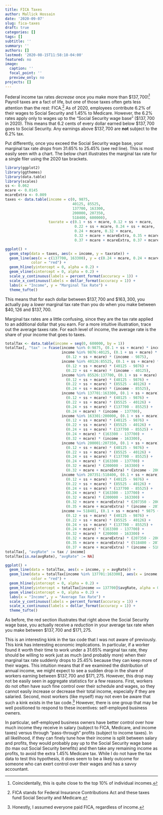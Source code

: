 ```yaml
---
title: FICA Taxes
author: Mallick Hossain
date: '2020-09-07'
slug: fica-taxes
draft: true
categories: []
tags: []
subtitle: ''
summary: ''
authors: []
lastmod: '2020-08-15T11:58:18-04:00'
featured: no
image:
  caption: ''
  focal_point: ''
  preview_only: no
projects: []
---
```


Federal income tax rates *decrease* once you make more than \$$137,700$!^[Coincidentally, this is quite close to the top 10\% of individual incomes.] Payroll taxes are a fact of life, but one of those taxes often gets less attention than the rest: FICA.^[FICA stands for Federal Insurance Contributions Act and these taxes fund Social Security and Medicare.] As of 2020, employees contribute 6.2\% of their wages to Social Security and 1.45\% to Medicare. However, the 6.2\%  rates apply only to wages up to the "Social Security wage base" (\$$137,700$ in 2020). This means that 6.2 cents of every dollar earned below \$$137,700$ goes to Social Security. Any earnings above \$$137,700$ are **not** subject to the 6.2\% tax. 

Put differently, once you exceed the Social Security wage base, your marginal tax rate *drops* from 31.65\% to 25.45\% (see red line). This is most easily seen with a chart. The below chart illustrates the marginal tax rate for a single filer using the 2020 tax brackets.

```r
library(ggplot2)
library(ggthemes)
library(data.table)
library(scales)
ss <- 0.062
mcare <- 0.0145
mcareExtra <- 0.009
taxes <- data.table(income = c(0, 9875, 
                               40125, 85525, 
                               137700, 163300, 
                               200000, 207350, 
                               518400, 600000),
                    taxrate = c(0.1 + ss + mcare, 0.12 + ss + mcare, 
                                0.22 + ss + mcare, 0.24 + ss + mcare, 
                                0.24 + mcare, 0.32 + mcare, 
                                0.32 + mcare + mcareExtra, 0.35 + mcare + mcareExtra,
                                0.37 + mcare + mcareExtra, 0.37 + mcare + mcareExtra))

ggplot() +
  geom_step(data = taxes, aes(x = income, y = taxrate)) +
  geom_line(aes(x = c(137700, 163300), y = c(0.24 + mcare, 0.24 + mcare)), 
            color = "red") +
  geom_hline(yintercept = 0, alpha = 0.2) +
  geom_vline(xintercept = 0, alpha = 0.2) +
  scale_y_continuous(labels = percent_format(accuracy = 1)) +
  scale_x_continuous(labels = dollar_format(accuracy = 1)) +
  labs(x = "Income", y = "Marginal Tax Rate") +
  theme_tufte()
```
 
 This means that for each dollar between \$$137,700$ and \$$163,300$, you actually pay a *lower* marginal tax rate than you do when you make between \$$40,126$ and \$$137,700$. 
 
 Marginal tax rates are a little confusing, since they are the tax rate applied to an additional dollar that you earn. For a more intuitive illustration, trace out the average taxes rate. For each level of income, the average rate is the share of your income that goes to taxes.
 
```r
totalTax <- data.table(income = seq(0, 600000, by = 1))
totalTax[, "tax" := fcase(income %in% 0:9875, (0.1 + ss + mcare) * income,
                          income %in% 9876:40125, (0.1 + ss + mcare) * 9875 + 
                            (0.12 + ss + mcare) * (income - 9875),
                          income %in% 40126:85525, (0.1 + ss + mcare) * 9875 +
                            (0.12 + ss + mcare) * (40125 - 9876) + 
                            (0.22 + ss + mcare) * (income - 40125),
                          income %in% 85526:137700, (0.1 + ss + mcare) * 9875 +
                            (0.12 + ss + mcare) * (40125 - 9876) + 
                            (0.22 + ss + mcare) * (85525 - 40126) +
                            (0.24 + ss + mcare) * (income - 85525),
                          income %in% 137701:163300, (0.1 + ss + mcare) * 9875 +
                            (0.12 + ss + mcare) * (40125 - 9876) + 
                            (0.22 + ss + mcare) * (85525 - 40126) +
                            (0.24 + ss + mcare) * (137700 - 85525) +
                            (0.24 + mcare) * (income - 137700),
                          income %in% 163301:200000, (0.1 + ss + mcare) * 9875 +
                            (0.12 + ss + mcare) * (40125 - 9876) + 
                            (0.22 + ss + mcare) * (85525 - 40126) +
                            (0.24 + ss + mcare) * (137700 - 85525) +
                            (0.24 + mcare) * (163300 - 137700) +
                            (0.32 + mcare) * (income - 163300),
                          income %in% 200001:207350, (0.1 + ss + mcare) * 9875 +
                            (0.12 + ss + mcare) * (40125 - 9876) + 
                            (0.22 + ss + mcare) * (85525 - 40126) +
                            (0.24 + ss + mcare) * (137700 - 85525) +
                            (0.24 + mcare) * (163300 - 137700) +
                            (0.32 + mcare) * (200000 - 163300) +
                            (0.32 + mcare + mcareExtra) * (income - 200000),
                          income %in% 207351:518400, (0.1 + ss + mcare) * 9875 +
                            (0.12 + ss + mcare) * (40125 - 9876) + 
                            (0.22 + ss + mcare) * (85525 - 40126) +
                            (0.24 + ss + mcare) * (137700 - 85525) +
                            (0.24 + mcare) * (163300 - 137700) +
                            (0.32 + mcare) * (200000 - 163300) +
                            (0.32 + mcare + mcareExtra) * (207350 - 200000) +
                            (0.35 + mcare + mcareExtra) * (income - 207350),
                          income >= 518401, (0.1 + ss + mcare) * 9875 +
                            (0.12 + ss + mcare) * (40125 - 9876) + 
                            (0.22 + ss + mcare) * (85525 - 40126) +
                            (0.24 + ss + mcare) * (137700 - 85525) +
                            (0.24 + mcare) * (163300 - 137700) +
                            (0.32 + mcare) * (200000 - 163300) +
                            (0.32 + mcare + mcareExtra) * (207350 - 200000) +
                            (0.35 + mcare + mcareExtra) * (518400 - 207350) +
                            (0.37 + mcare + mcareExtra) * (income - 518400))]
totalTax[, "avgRate" := tax / income]
totalTax[is.na(avgRate), "avgRate" := NA]

ggplot() +
  geom_line(data = totalTax, aes(x = income, y = avgRate)) +
  geom_line(data = totalTax[income %in% 137701:163300], aes(x = income, y = avgRate),
            color = "red") +
  geom_hline(yintercept = 0, alpha = 0.2) +
  geom_hline(yintercept = totalTax[income == 137700]$avgRate, alpha = 0.2, color = "red") +
  geom_vline(xintercept = 0, alpha = 0.2) +
  labs(x = "Income", y = "Average Tax Rate") +
  scale_y_continuous(labels = percent_format(accuracy = 1)) +
  scale_x_continuous(labels = dollar_format(accuracy = 1)) +
  theme_tufte()

```
 
As before, the red section illustrates that right above the Social Security wage base, you actually receive a *reduction* in your average tax rate when you make between \$$137,700$ and \$$171,275$.

This is an interesting kink in the tax code that I was not aware of previously. This kink has interesting economic implications. In particular, if a worker found it worth their time to work under a 31.65\% marginal tax rate, they should be willing to work just as much (and probably more) when their marginal tax rate suddenly drops to 25.45\% because they can keep more of their wages. This intuition means that if we examined the distribution of annual income, we might expect to see a sudden drop in the share of workers earning between \$$137,700$ and \$$171,275$. However, this drop may not be easily seen in aggregate statistics for a few reasons. First, workers do not often have such fine control over their schedule and wages, so they cannot easily increase or decrease their total income, especially if they are salaried. Second, most workers (like myself) may not even be aware that such a kink exists in the tax code.^[Honestly, I assumed everyone paid FICA, regardless of income.] However, there is one group that may be well positioned to respond to these incentives: self-employed business owners. 

In particular, self-employed business owners have better control over how much income they receive in salary (subject to FICA, Medicare, and income taxes) versus through "pass-through" profits (subject to income taxes). In all likelihood, if they can finely tune how their income is split between salary and profits, they would probably pay up to the Social Security wage base (to max out Social Security benefits) and then take any remaining income as profits, to avoid the extra 1.45\% Medicare tax. While I do not have the tax data to test this hypothesis, it does seem to be a likely outcome for someone who can exert control over their wages and has a savvy accountant.
